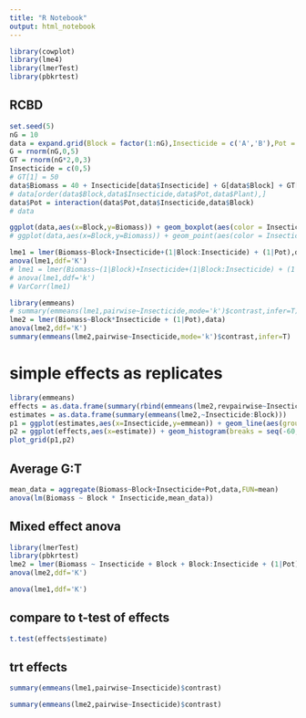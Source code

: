 ```yaml
---
title: "R Notebook"
output: html_notebook
---
```


```r
library(cowplot)
library(lme4)
library(lmerTest)
library(pbkrtest)
```


## RCBD
```r
set.seed(5)
nG = 10
data = expand.grid(Block = factor(1:nG),Insecticide = c('A','B'),Pot = 1:2, Plant = 1:2)
G = rnorm(nG,0,5)
GT = rnorm(nG*2,0,3)
Insecticide = c(0,5)
# GT[1] = 50
data$Biomass = 40 + Insecticide[data$Insecticide] + G[data$Block] + GT[interaction(data$Block,data$Insecticide)] + rnorm(nrow(data),0,4)
# data[order(data$Block,data$Insecticide,data$Pot,data$Plant),]
data$Pot = interaction(data$Pot,data$Insecticide,data$Block)
# data
```
```r
ggplot(data,aes(x=Block,y=Biomass)) + geom_boxplot(aes(color = Insecticide),position = position_dodge(width = .25))
# ggplot(data,aes(x=Block,y=Biomass)) + geom_point(aes(color = Insecticide),position = position_dodge(width = .25)) #+ stat_summary(aes(color=Insecticide,group=Insecticide),fun.y = mean,geom='line',size=3)
```

```r
lme1 = lmer(Biomass~Block+Insecticide+(1|Block:Insecticide) + (1|Pot),data)
anova(lme1,ddf='K')
# lme1 = lmer(Biomass~(1|Block)+Insecticide+(1|Block:Insecticide) + (1|Pot),data)
# anova(lme1,ddf='k')
# VarCorr(lme1)
```

```r
library(emmeans)
# summary(emmeans(lme1,pairwise~Insecticide,mode='k')$contrast,infer=T)
lme2 = lmer(Biomass~Block*Insecticide + (1|Pot),data)
anova(lme2,ddf='K')
summary(emmeans(lme2,pairwise~Insecticide,mode='k')$contrast,infer=T)

```


# simple effects as replicates
```r
library(emmeans)
effects = as.data.frame(summary(rbind(emmeans(lme2,revpairwise~Insecticide|Block)$contrast)))
estimates = as.data.frame(summary(emmeans(lme2,~Insecticide:Block)))
p1 = ggplot(estimates,aes(x=Insecticide,y=emmean)) + geom_line(aes(group = Block)) + ylab('Block mean')
p2 = ggplot(effects,aes(x=estimate)) + geom_histogram(breaks = seq(-60,10,by=2),fill='grey90',col=1) + xlab(expression(delta[i]))
plot_grid(p1,p2)
```

## Average G:T
```r
mean_data = aggregate(Biomass~Block+Insecticide+Pot,data,FUN=mean)
anova(lm(Biomass ~ Block * Insecticide,mean_data))
```


## Mixed effect anova
```r
library(lmerTest)
library(pbkrtest)
lme2 = lmer(Biomass ~ Insecticide + Block + Block:Insecticide + (1|Pot),data)
anova(lme2,ddf='K')
```

```r
anova(lme1,ddf='K')
```

## compare to t-test of effects
```r
t.test(effects$estimate)
```


## trt effects
```r
summary(emmeans(lme1,pairwise~Insecticide)$contrast)
```

```r
summary(emmeans(lme2,pairwise~Insecticide)$contrast)
```